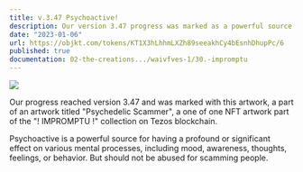 ```yaml
---
title: v.3.47 Psychoactive!
description: Our version 3.47 progress was marked as a powerful source for having a profound or significant effect on various mental processes, including mood, awareness, thoughts, feelings, or behavior.
date: "2023-01-06"
url: https://objkt.com/tokens/KT1X3hLhhmLXZh89seeakhCy4bEsnhDhupPc/6
published: true
documentation: 02-the-creations.../waivfves-1/30.-impromptu
---
```


[![](/3.47-com.gif)](/3.47-com.gif)

Our progress reached version 3.47 and was marked with this artwork, a part of an artwork titled "Psychedelic Scammer", a one of one NFT artwork part of the "! IMPROMPTU !" collection on Tezos blockchain.

Psychoactive is a powerful source for having a profound or significant effect on various mental processes, including mood, awareness, thoughts, feelings, or behavior. But should not be abused for scamming people.